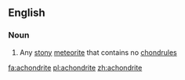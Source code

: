 ==English==

===Noun===
{{wikipedia}}
{{en-noun}}

# Any [[stony]] [[meteorite]] that contains no [[chondrule]]s

[[fa:achondrite]]
[[pl:achondrite]]
[[zh:achondrite]]
